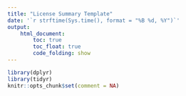 ```yaml
---
title: "License Summary Template"
date: '`r strftime(Sys.time(), format = "%B %d, %Y")`'
output: 
    html_document:
        toc: true
        toc_float: true
        code_folding: show
---
```


<!-- Allows wrapping in wide output (e.g., license sales by year) --> 
<style>
pre {
  overflow-x: auto;
}
pre code {
  word-wrap: normal;
  white-space: pre;
}
</style>

```r
library(dplyr)
library(tidyr)
knitr::opts_chunk$set(comment = NA)
```

